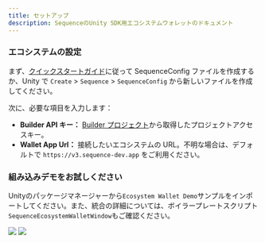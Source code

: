 ```yaml
---
title: セットアップ
description: SequenceのUnity SDK用エコシステムウォレットのドキュメント
---
```


### エコシステムの設定
まず、[クイックスタートガイド](/sdk/unity/quickstart)に従って SequenceConfig ファイルを作成するか、Unity で `Create` > `Sequence` > `SequenceConfig` から新しいファイルを作成してください。

次に、必要な項目を入力します：
- **Builder API キー：** [Builder プロジェクト](https://sequence.build/)から取得したプロジェクトアクセスキー。
- **Wallet App Url：** 接続したいエコシステムの URL。不明な場合は、デフォルトで `https://v3.sequence-dev.app` をご利用ください。

### 組み込みデモをお試しください
Unityのパッケージマネージャーから`Ecosystem Wallet Demo`サンプルをインポートしてください。また、統合の詳細については、ボイラープレートスクリプト`SequenceEcosystemWalletWindow`もご確認ください。

<Frame>
  <img src="/images/unity/ecosystem-wallet-demo.png" />
</Frame>

<Frame>
  <img src="/images/unity/ecosystem-wallet-setup.png" />
</Frame>